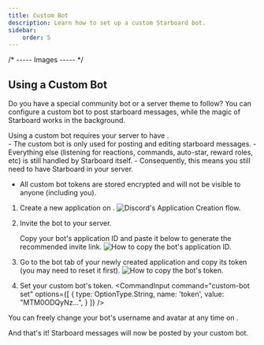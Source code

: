 ```yaml
---
title: Custom Bot
description: Learn how to set up a custom Starboard bot.
sidebar:
    order: 5
---
```


/* ----- Images ----- */



## Using a Custom Bot
Do you have a special community bot or a server theme to follow? You can configure a custom bot to post starboard messages, while the magic of Starboard works in the background.

<Aside type="note">
   Using a custom bot requires your server to have <ExternalLink type={LinkType.Premium}/>.
</Aside>

<Aside type="note" title="Things to note">
- The custom bot is only used for posting and editing starboard messages.
  - Everything else (listening for reactions, commands, auto-star, reward roles, etc) is still handled by Starboard itself.
  - Consequently, this means you still need to have Starboard in your server.

- All custom bot tokens are stored encrypted and will not be visible to anyone (including you).
</Aside>

<Steps>

1. Create a new application on <ExternalLink type={LinkType.Other} href="https://discord.com/developers/applications" title="Discord's Developer Portal"/>.
    <Image class="rounded-xl shadow-lg" src={createApplicationImage} alt="Discord's Application Creation flow." />

2. Invite the bot to your server.

    <Aside type="tip" title="Hint">
        Copy your bot's application ID and paste it below to generate the recommended invite link.
        <Image class="rounded-xl shadow-lg" src={copyApplicationIDImage} alt="How to copy the bot's application ID." />
       <InviteGenerator/>
        
    </Aside>

3. Go to the bot tab of your newly created application and copy its token (you may need to reset it first).
     <Image class="rounded-xl shadow-lg" src={copyTokenImage} alt="How to copy the bot's token." />

4. Set your custom bot's token.
    <CommandInput command="custom-bot set" options={[
    {
        type: OptionType.String,
        name: 'token',
        value: "MTM0ODQyNz...",
    }
    ]}
   />

</Steps>

<Aside type="tip">
    You can freely change your bot's username and avatar at any time on <ExternalLink type={LinkType.Other} href="https://discord.com/developers/applications" title="Discord's Developer Portal"/>.
</Aside>

And that's it! Starboard messages will now be posted by your custom bot.
